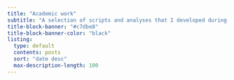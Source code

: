 ```yaml
---
title: "Academic work"
subtitle: "A selection of scripts and analyses that I developed during my (post)doctoral research."
title-block-banner: "#c7dbe8"
title-block-banner-color: "black"
listing:
  type: default
  contents: posts
  sort: "date desc"
  max-description-length: 100
---
```

